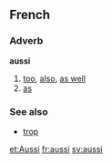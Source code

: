 ==French==
===Adverb===
'''aussi'''

# [[too]], [[also]], [[as well]]
# [[as]]

===See also===
*[[trop]]

[[et:Aussi]]
[[fr:aussi]]
[[sv:aussi]]